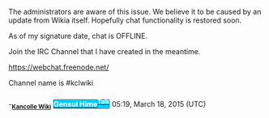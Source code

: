 The administrators are aware of this issue. We believe it to be caused by an update from Wikia itself. Hopefully chat functionality is restored soon.

As of my signature date, chat is OFFLINE.

Join the IRC Channel that I have created in the meantime.

https://webchat.freenode.net/

Channel name is #kclwiki

-[[File:Wiki.png|0x25px]]<sub>[http://kancolle.wikia.com%7C '''Kancolle Wiki ''']</sub> <span style="background-color:#00ccff; border:1px ridge gray; border-radius:3px">[[User:Gensui_Hime|<span style="color:white;">'''Gensui Hime'''</span>]]<sup>[[User talk:Gensui_Hime|<span style="color:white;">'''Talk'''</span>]]</sup></span> 05:19, March 18, 2015 (UTC) <ac_metadata title="Wikia Chat is Offline"> </ac_metadata>
